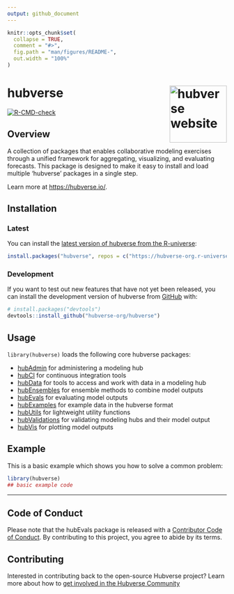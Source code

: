 ```yaml
---
output: github_document
---
```


<!-- README.md is generated from README.Rmd. Please edit that file -->

```r
knitr::opts_chunk$set(
  collapse = TRUE,
  comment = "#>",
  fig.path = "man/figures/README-",
  out.width = "100%"
)
```

# hubverse <a href="https://hubverse.io/"><img src="inst/stickers/hubverse-sticker.png" align="right" height="131" alt="hubverse website" /></a>

<!-- badges: start -->

[![R-CMD-check](https://github.com/hubverse-org/hubverse/actions/workflows/R-CMD-check.yaml/badge.svg)](https://github.com/hubverse-org/hubverse/actions/workflows/R-CMD-check.yaml)

<!-- badges: end -->

## Overview

A collection of packages that enables collaborative modeling exercises through a unified framework for aggregating, visualizing, and evaluating forecasts. This package is designed to make it easy to install and load multiple 'hubverse' packages in a single step.

Learn more at <https://hubverse.io/>.

## Installation

### Latest

You can install the [latest version of hubverse from the R-universe](https://hubverse-org.r-universe.dev/hubverse):

```r
install.packages("hubverse", repos = c("https://hubverse-org.r-universe.dev", "https://cloud.r-project.org"))
```

### Development

If you want to test out new features that have not yet been released, you can install the development version of hubverse from [GitHub](https://github.com/) with:

```r
# install.packages("devtools")
devtools::install_github("hubverse-org/hubverse")
```

## Usage

`library(hubverse)` loads the following core hubverse packages:

- [hubAdmin](https://hubverse-org.github.io/hubAdmin/) for administering a modeling hub
- [hubCI](https://hubverse-org.github.io/hubCI/) for continuous integration tools
- [hubData](https://hubverse-org.github.io/hubData/) for tools to access and work with data in a modeling hub
- [hubEnsembles](https://hubverse-org.github.io/hubEnsembles/) for ensemble methods to combine model outputs
- [hubEvals](https://hubverse-org.github.io/hubEvals/) for evaluating model outputs
- [hubExamples](https://hubverse-org.github.io/hubExamples/) for example data in the hubverse format
- [hubUtils](https://hubverse-org.github.io/hubUtils/) for lightweight utility functions
- [hubValidations](https://hubverse-org.github.io/hubValidations/) for validating modeling hubs and their model output
- [hubVis](https://hubverse-org.github.io/hubVis/) for plotting model outputs

## Example

This is a basic example which shows you how to solve a common problem:

```r
library(hubverse)
## basic example code
```

***

## Code of Conduct

Please note that the hubEvals package is released with a [Contributor Code of Conduct](.github/CODE_OF_CONDUCT.md). By contributing to this project, you agree to abide by its terms.

## Contributing

Interested in contributing back to the open-source Hubverse project?
Learn more about how to [get involved in the Hubverse Community](https://docs.hubverse.io/en/latest/overview/contribute.html)

